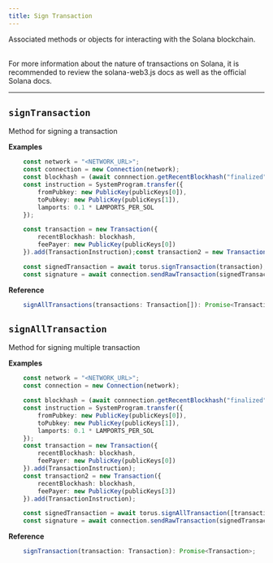 ```yaml
---
title: Sign Transaction
---
```


Associated methods or objects for interacting with the Solana blockchain.

<br/>
For more information about the nature of transactions on Solana, it is recommended to review the solana-web3.js docs as well as the official Solana docs.

---

## `signTransaction`
Method for signing a transaction


**Examples**

```typescript
    const network = "<NETWORK_URL>";
    const connection = new Connection(network);
    const blockhash = (await connnection.getRecentBlockhash("finalized")).blockhash;
    const instruction = SystemProgram.transfer({
        fromPubkey: new PublicKey(publicKeys[0]),
        toPubkey: new PublicKey(publicKeys[1]),
        lamports: 0.1 * LAMPORTS_PER_SOL
    });

    const transaction = new Transaction({
        recentBlockhash: blockhash,
        feePayer: new PublicKey(publicKeys[0])
    }).add(TransactionInstruction);const transaction2 = new Transaction();

    const signedTransaction = await torus.signTransaction(transaction);
    const signature = await connection.sendRawTransaction(signedTransaction.serialize());
```

**Reference**
```typescript
    signAllTransactions(transactions: Transaction[]): Promise<Transaction[]>;
```

## `signAllTransaction`

Method for signing multiple transaction

**Examples**

```typescript
    const network = "<NETWORK_URL>";
    const connection = new Connection(network);

    const blockhash = (await connnection.getRecentBlockhash("finalized")).blockhash;
    const instruction = SystemProgram.transfer({
        fromPubkey: new PublicKey(publicKeys[0]),
        toPubkey: new PublicKey(publicKeys[1]),
        lamports: 0.1 * LAMPORTS_PER_SOL
    });
    const transaction = new Transaction({
        recentBlockhash: blockhash,
        feePayer: new PublicKey(publicKeys[0])
    }).add(TransactionInstruction);
    const transaction2 = new Transaction({
        recentBlockhash: blockhash,
        feePayer: new PublicKey(publicKeys[3])
    }).add(TransactionInstruction);

    const signedTransaction = await torus.signAllTransaction([transaction, transaction2]);
    const signature = await connection.sendRawTransaction(signedTransaction.serialize());
```

**Reference**
```typescript
    signTransaction(transaction: Transaction): Promise<Transaction>;
```
